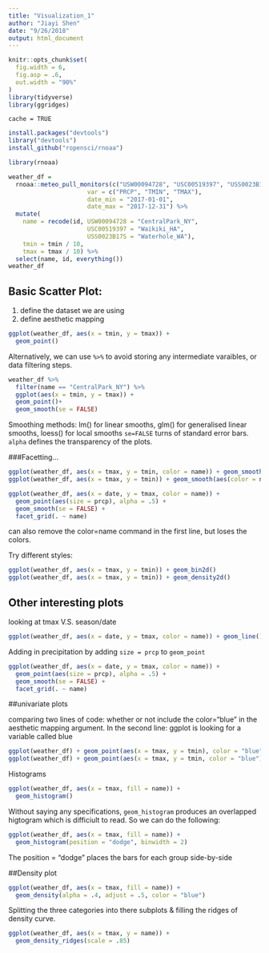 ```yaml
---
title: "Visualization_1"
author: "Jiayi Shen"
date: "9/26/2018"
output: html_document
---
```


```r
knitr::opts_chunk$set(
  fig.width = 6,
  fig.asp = .6,
  out.width = "90%"
)
library(tidyverse)
library(ggridges)
```

`cache = TRUE` 
```r
install.packages("devtools")
library("devtools")
install_github("ropensci/rnoaa")

library(rnoaa)

weather_df = 
  rnoaa::meteo_pull_monitors(c("USW00094728", "USC00519397", "USS0023B17S"),
                      var = c("PRCP", "TMIN", "TMAX"), 
                      date_min = "2017-01-01",
                      date_max = "2017-12-31") %>%
  mutate(
    name = recode(id, USW00094728 = "CentralPark_NY", 
                      USC00519397 = "Waikiki_HA",
                      USS0023B17S = "Waterhole_WA"),
    tmin = tmin / 10,
    tmax = tmax / 10) %>%
  select(name, id, everything())
weather_df
```


## Basic Scatter Plot:
1. define the dataset we are using 
2. define aesthetic mapping
```r
ggplot(weather_df, aes(x = tmin, y = tmax)) + 
  geom_point()
```

Alternatively, we can use ` %>% ` to avoid storing any intermediate varaibles, or data filtering steps.
```r
weather_df %>%
  filter(name == "CentralPark_NY") %>% 
  ggplot(aes(x = tmin, y = tmax)) + 
  geom_point()+
  geom_smooth(se = FALSE)
```

Smoothing methods:
lm() for linear smooths, glm() for generalised linear smooths, loess() for local smooths
`se=FALSE` turns of standard error bars. 
`alpha` defines the transparency of the plots.


###Facetting...

```r
ggplot(weather_df, aes(x = tmax, y = tmin, color = name)) + geom_smooth()
ggplot(weather_df, aes(x = tmax, y = tmin)) + geom_smooth(aes(color = name))
```

```r
ggplot(weather_df, aes(x = date, y = tmax, color = name)) + 
  geom_point(aes(size = prcp), alpha = .5) +
  geom_smooth(se = FALSE) + 
  facet_grid(. ~ name)
```
 
can also remove the color=name command in the first line, but loses the colors. 


Try different styles:
```r
ggplot(weather_df, aes(x = tmax, y = tmin)) + geom_bin2d()
ggplot(weather_df, aes(x = tmax, y = tmin)) + geom_density2d()
```



## Other interesting plots
looking at tmax V.S. season/date
```r
ggplot(weather_df, aes(x = date, y = tmax, color = name)) + geom_line()
```

Adding in precipitation by adding `size = prcp` to `geom_point`
```r
ggplot(weather_df, aes(x = date, y = tmax, color = name)) + 
  geom_point(aes(size = prcp), alpha = .5) +
  geom_smooth(se = FALSE) + 
  facet_grid(. ~ name)
```


##univariate plots

comparing two lines of code:
whether or not include the color="blue" in the aesthetic mapping argument. 
In the second line: ggplot is looking for a variable called blue
```r
ggplot(weather_df) + geom_point(aes(x = tmax, y = tmin), color = "blue")
ggplot(weather_df) + geom_point(aes(x = tmax, y = tmin, color = "blue"))
```

Histograms
```r
ggplot(weather_df, aes(x = tmax, fill = name)) + 
  geom_histogram()
```
Without saying any specifications, `geom_histogram` produces an overlapped higtogram which is difficiult to read. So we can do the following:

```r
ggplot(weather_df, aes(x = tmax, fill = name)) + 
  geom_histogram(position = "dodge", binwidth = 2)
```
The position = "dodge" places the bars for each group side-by-side

##Density plot

```r
ggplot(weather_df, aes(x = tmax, fill = name)) + 
  geom_density(alpha = .4, adjust = .5, color = "blue")

```

Splitting the three categories into there subplots & filling the ridges of density curve.
```r
ggplot(weather_df, aes(x = tmax, y = name)) + 
  geom_density_ridges(scale = .85)
```


